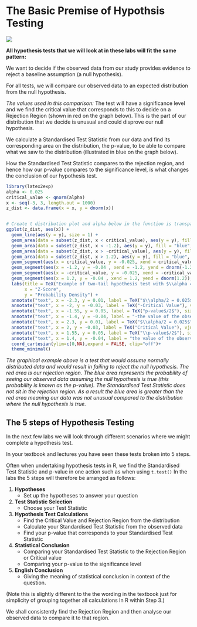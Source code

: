 
# The Basic Premise of Hypothsis Testing

![](Images/HypothesisTest.jpg)


**All hypothesis tests that we will look at in these labs will fit the same pattern:**

We want to decide if the observed data from our study provides evidence to reject a baseline assumption (a null hypothesis).

For all tests, we will compare our observed data to an expected distribution from the null hypothesis.

*The values used in this comparison:*
The test will have a significance level and we find the critical value that corresponds to this to decide on a Rejection Region (shown in red on the graph below). This is the part of our distribution that we decide is unusual and could disprove our null hypothesis.

We calculate a Standardised Test Statistic from our data and find its corresponding area on the distribution, the p-value, to be able to compare what we saw to the distribution (illustrated in blue on the graph below).

How the Standardised Test Statistic compares to the rejection region, and hence how our p-value compares to the significance level, is what changes the conclusion of our hypothesis test.

```r
library(latex2exp)
alpha <- 0.025
critical_value <- qnorm(alpha)
x <- seq(-3, 3, length.out = 1000)
z_dist <- data.frame(x = x, y = dnorm(x))


# Create t distribution plot and alpha below in the function is transparency of the region
ggplot(z_dist, aes(x)) +
  geom_line(aes(y = y), size = 1) +
  geom_area(data = subset(z_dist, x < critical_value), aes(y = y), fill = "red", alpha=0.1) +
  geom_area(data = subset(z_dist, x < -1.2), aes(y = y), fill = "blue", alpha=0.1) +
  geom_area(data = subset(z_dist, x > -critical_value), aes(y = y), fill = "red", alpha=0.1) +
  geom_area(data = subset(z_dist, x > 1.2), aes(y = y), fill = "blue", alpha=0.1) +
  geom_segment(aes(x = critical_value, y = -0.025, xend = critical_value, yend = dnorm(critical_value)), colour="red")+
  geom_segment(aes(x = -1.2, y = -0.04 , xend = -1.2, yend = dnorm(-1.2)), colour="blue")+
  geom_segment(aes(x = -critical_value, y = -0.025, xend = -critical_value, yend = dnorm(critical_value)), colour="red")+
  geom_segment(aes(x = 1.2, y = -0.04 , xend = 1.2, yend = dnorm(1.2)), colour="blue")+
  labs(title = TeX("Example of two-tail hypothesis test with $\\alpha = 0.05$ using a normal distibution"),
       x = "Z-Score",
       y = "Probability Density") +
  annotate("text", x = -2.3, y = 0.01, label = TeX("$\\alpha/2 = 0.025$"), size = 2.5, colour="red") +
  annotate("text", x = -2, y = -0.03, label = TeX("-Critical Value"), vjust = 0.4, size=2.5, colour="red") +
  annotate("text", x = -1.55, y = 0.05, label = TeX("p-value$/2$"), size = 2.5, colour="blue") +
  annotate("text", x = -1.4, y = -0.04, label = "-the value of the observed Standardised Test Statistic", vjust = 0.4, size=2.5, colour="blue") +
  annotate("text", x = 2.3, y = 0.01, label = TeX("$\\alpha/2 = 0.025$"), size = 2.5, colour="red") +
  annotate("text", x = 2, y = -0.03, label = TeX("Critical Value"), vjust = 0.4, size=2.5, colour="red") +
  annotate("text", x = 1.55, y = 0.05, label = TeX("\\p-value$/2$"), size = 2.5, colour="blue") +
  annotate("text", x = 1.4, y = -0.04, label = "the value of the observed Standardised Test Statistic", vjust = 0.4, size=2.5, colour="blue") +
  coord_cartesian(ylim=c(0,NA),expand = FALSE, clip="off")+
  theme_minimal()
```

*The graphical example above is a test that would assume normally distributed data and would result in failing to reject the null hypothesis.*
*The red area is our rejection region.*
*The blue area represents the probability of seeing our observed data assuming the null hypothesis is true (this probability is known as the p-value).*
*The Standardised Test Statistic does not sit in the rejection region. As a result the blue area is greater than the red area meaning our data was not unusual compared to the distribution where the null hypothesis is true.*


## The 5 steps of Hypothesis Testing 

In the next few labs we will look through different scenarios where we might complete a hypothesis test.

In your textbook and lectures you have seen these tests broken into 5 steps. 

Often when undertaking hypothesis tests in R, we find the Standardised Test Statistic and p-value in one action such as when using `t.test()` In the labs the 5 steps will therefore be arranged as follows:

1. **Hypotheses**
    - Set up the hypotheses to answer your question
2. **Test Statistic Selection** 
    - Choose your Test Statistic
3. **Hypothesis Test Calculations**
    - Find the Critical Value and Rejection Region from the distribution
    - Calculate your Standardised Test Statistic from the observed data
    - Find your p-value that corresponds to your Standardised Test Statistic
4. **Statistical Conclusion**
    - Comparing your Standardised Test Statistic to the Rejection Region or Critical value
    - Comparing your p-value to the significance level
5. **English Conclusion**
    - Giving the meaning of statistical conclusion in context of the question.
  
(Note this is slightly different to the the wording in the textbook just for simplicity of grouping together all calculations In R within Step 3.)

We shall consistently find the Rejection Region and then analyse our observed data to compare it to that region.